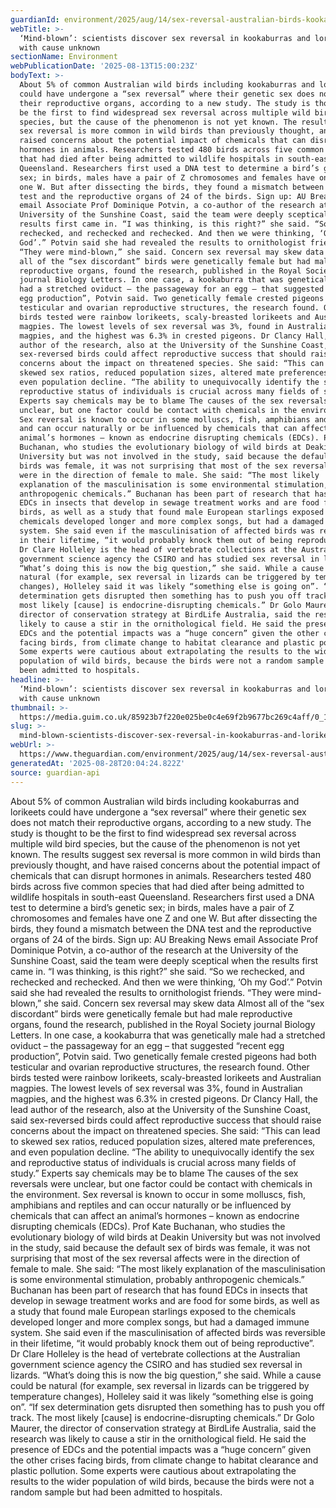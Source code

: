 ```yaml
---
guardianId: environment/2025/aug/14/sex-reversal-australian-birds-kookaburras-lorikeets
webTitle: >-
  ‘Mind-blown’: scientists discover sex reversal in kookaburras and lorikeets
  with cause unknown
sectionName: Environment
webPublicationDate: '2025-08-13T15:00:23Z'
bodyText: >-
  About 5% of common Australian wild birds including kookaburras and lorikeets
  could have undergone a “sex reversal” where their genetic sex does not match
  their reproductive organs, according to a new study. The study is thought to
  be the first to find widespread sex reversal across multiple wild bird
  species, but the cause of the phenomenon is not yet known. The results suggest
  sex reversal is more common in wild birds than previously thought, and have
  raised concerns about the potential impact of chemicals that can disrupt
  hormones in animals. Researchers tested 480 birds across five common species
  that had died after being admitted to wildlife hospitals in south-east
  Queensland. Researchers first used a DNA test to determine a bird’s genetic
  sex; in birds, males have a pair of Z chromosomes and females have one Z and
  one W. But after dissecting the birds, they found a mismatch between the DNA
  test and the reproductive organs of 24 of the birds. Sign up: AU Breaking News
  email Associate Prof Dominique Potvin, a co-author of the research at the
  University of the Sunshine Coast, said the team were deeply sceptical when the
  results first came in. “I was thinking, is this right?” she said. “So we
  rechecked, and rechecked and rechecked. And then we were thinking, ‘Oh my
  God’.” Potvin said she had revealed the results to ornithologist friends.
  “They were mind-blown,” she said. Concern sex reversal may skew data Almost
  all of the “sex discordant” birds were genetically female but had male
  reproductive organs, found the research, published in the Royal Society
  journal Biology Letters. In one case, a kookaburra that was genetically male
  had a stretched oviduct – the passageway for an egg – that suggested “recent
  egg production”, Potvin said. Two genetically female crested pigeons had both
  testicular and ovarian reproductive structures, the research found. Other
  birds tested were rainbow lorikeets, scaly-breasted lorikeets and Australian
  magpies. The lowest levels of sex reversal was 3%, found in Australian
  magpies, and the highest was 6.3% in crested pigeons. Dr Clancy Hall, the lead
  author of the research, also at the University of the Sunshine Coast, said
  sex-reversed birds could affect reproductive success that should raise
  concerns about the impact on threatened species. She said: “This can lead to
  skewed sex ratios, reduced population sizes, altered mate preferences, and
  even population decline. “The ability to unequivocally identify the sex and
  reproductive status of individuals is crucial across many fields of study.”
  Experts say chemicals may be to blame The causes of the sex reversals were
  unclear, but one factor could be contact with chemicals in the environment.
  Sex reversal is known to occur in some molluscs, fish, amphibians and reptiles
  and can occur naturally or be influenced by chemicals that can affect an
  animal’s hormones – known as endocrine disrupting chemicals (EDCs). Prof Kate
  Buchanan, who studies the evolutionary biology of wild birds at Deakin
  University but was not involved in the study, said because the default sex of
  birds was female, it was not surprising that most of the sex reversal affects
  were in the direction of female to male. She said: “The most likely
  explanation of the masculinisation is some environmental stimulation, probably
  anthropogenic chemicals.” Buchanan has been part of research that has found
  EDCs in insects that develop in sewage treatment works and are food for some
  birds, as well as a study that found male European starlings exposed to the
  chemicals developed longer and more complex songs, but had a damaged immune
  system. She said even if the masculinisation of affected birds was reversible
  in their lifetime, “it would probably knock them out of being reproductive”.
  Dr Clare Holleley is the head of vertebrate collections at the Australian
  government science agency the CSIRO and has studied sex reversal in lizards.
  “What’s doing this is now the big question,” she said. While a cause could be
  natural (for example, sex reversal in lizards can be triggered by temperature
  changes), Holleley said it was likely “something else is going on”. “If sex
  determination gets disrupted then something has to push you off track. The
  most likely [cause] is endocrine-disrupting chemicals.” Dr Golo Maurer, the
  director of conservation strategy at BirdLife Australia, said the research was
  likely to cause a stir in the ornithological field. He said the presence of
  EDCs and the potential impacts was a “huge concern” given the other crises
  facing birds, from climate change to habitat clearance and plastic pollution.
  Some experts were cautious about extrapolating the results to the wider
  population of wild birds, because the birds were not a random sample but had
  been admitted to hospitals.
headline: >-
  ‘Mind-blown’: scientists discover sex reversal in kookaburras and lorikeets
  with cause unknown
thumbnail: >-
  https://media.guim.co.uk/85923b7f220e025be0c4e69f2b9677bc269c4aff/0_112_3347_2676/500.jpg
slug: >-
  mind-blown-scientists-discover-sex-reversal-in-kookaburras-and-lorikeets-with-cause-unknown
webUrl: >-
  https://www.theguardian.com/environment/2025/aug/14/sex-reversal-australian-birds-kookaburras-lorikeets
generatedAt: '2025-08-28T20:04:24.822Z'
source: guardian-api
---
```

About 5% of common Australian wild birds including kookaburras and lorikeets could have undergone a “sex reversal” where their genetic sex does not match their reproductive organs, according to a new study. The study is thought to be the first to find widespread sex reversal across multiple wild bird species, but the cause of the phenomenon is not yet known. The results suggest sex reversal is more common in wild birds than previously thought, and have raised concerns about the potential impact of chemicals that can disrupt hormones in animals. Researchers tested 480 birds across five common species that had died after being admitted to wildlife hospitals in south-east Queensland. Researchers first used a DNA test to determine a bird’s genetic sex; in birds, males have a pair of Z chromosomes and females have one Z and one W. But after dissecting the birds, they found a mismatch between the DNA test and the reproductive organs of 24 of the birds. Sign up: AU Breaking News email Associate Prof Dominique Potvin, a co-author of the research at the University of the Sunshine Coast, said the team were deeply sceptical when the results first came in. “I was thinking, is this right?” she said. “So we rechecked, and rechecked and rechecked. And then we were thinking, ‘Oh my God’.” Potvin said she had revealed the results to ornithologist friends. “They were mind-blown,” she said. Concern sex reversal may skew data Almost all of the “sex discordant” birds were genetically female but had male reproductive organs, found the research, published in the Royal Society journal Biology Letters. In one case, a kookaburra that was genetically male had a stretched oviduct – the passageway for an egg – that suggested “recent egg production”, Potvin said. Two genetically female crested pigeons had both testicular and ovarian reproductive structures, the research found. Other birds tested were rainbow lorikeets, scaly-breasted lorikeets and Australian magpies. The lowest levels of sex reversal was 3%, found in Australian magpies, and the highest was 6.3% in crested pigeons. Dr Clancy Hall, the lead author of the research, also at the University of the Sunshine Coast, said sex-reversed birds could affect reproductive success that should raise concerns about the impact on threatened species. She said: “This can lead to skewed sex ratios, reduced population sizes, altered mate preferences, and even population decline. “The ability to unequivocally identify the sex and reproductive status of individuals is crucial across many fields of study.” Experts say chemicals may be to blame The causes of the sex reversals were unclear, but one factor could be contact with chemicals in the environment. Sex reversal is known to occur in some molluscs, fish, amphibians and reptiles and can occur naturally or be influenced by chemicals that can affect an animal’s hormones – known as endocrine disrupting chemicals (EDCs). Prof Kate Buchanan, who studies the evolutionary biology of wild birds at Deakin University but was not involved in the study, said because the default sex of birds was female, it was not surprising that most of the sex reversal affects were in the direction of female to male. She said: “The most likely explanation of the masculinisation is some environmental stimulation, probably anthropogenic chemicals.” Buchanan has been part of research that has found EDCs in insects that develop in sewage treatment works and are food for some birds, as well as a study that found male European starlings exposed to the chemicals developed longer and more complex songs, but had a damaged immune system. She said even if the masculinisation of affected birds was reversible in their lifetime, “it would probably knock them out of being reproductive”. Dr Clare Holleley is the head of vertebrate collections at the Australian government science agency the CSIRO and has studied sex reversal in lizards. “What’s doing this is now the big question,” she said. While a cause could be natural (for example, sex reversal in lizards can be triggered by temperature changes), Holleley said it was likely “something else is going on”. “If sex determination gets disrupted then something has to push you off track. The most likely [cause] is endocrine-disrupting chemicals.” Dr Golo Maurer, the director of conservation strategy at BirdLife Australia, said the research was likely to cause a stir in the ornithological field. He said the presence of EDCs and the potential impacts was a “huge concern” given the other crises facing birds, from climate change to habitat clearance and plastic pollution. Some experts were cautious about extrapolating the results to the wider population of wild birds, because the birds were not a random sample but had been admitted to hospitals.
